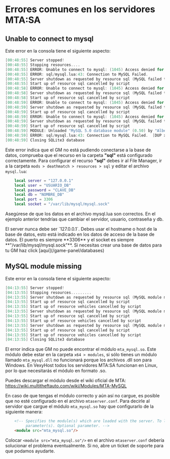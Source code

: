 # Errores comunes en los servidores MTA:SA


## Unable to connect to mysql

Este error en la consola tiene el siguiente aspecto:
```go {3,7,10,13}
[00:48:55] Server stopped!
[00:48:55] Stopping resources....
[00:48:55] ERROR: Unable to connect to mysql: (1045) Access denied for user 'USUARIO_DB'@'127.0.0.1' (using password: YES)
[00:48:55] ERROR: sql/mysql.lua:43: Connection to MySQL Failed.
[00:48:55] Server shutdown as requested by resource sql (MySQL failed to connect.)
[00:48:55] Start up of resource sql cancelled by script
[00:48:58] ERROR: Unable to connect to mysql: (1045) Access denied for user 'USUARIO_DB'@'127.0.0.1' (using password: YES)
[00:48:58] Server shutdown as requested by resource sql (MySQL failed to connect.)
[00:48:58] Start up of resource sql cancelled by script
[00:48:59] ERROR: Unable to connect to mysql: (1045) Access denied for user 'USUARIO_DB'@'127.0.0.1' (using password: YES)
[00:48:59] Server shutdown as requested by resource sql (MySQL failed to connect.)
[00:48:59] Start up of resource sql cancelled by script
[00:48:59] ERROR: Unable to connect to mysql: (1045) Access denied for user 'USUARIO_DB'@'127.0.0.1' (using password: YES)
[00:48:59] Server shutdown as requested by resource sql (MySQL failed to connect.)
[00:48:59] Start up of resource sql cancelled by script
[00:48:59] MODULE: Unloaded "MySQL 5.0 database module" (0.50) by "Alberto Alonso <rydencillo@gmail.com>"
[00:48:59] ERROR: sql/mysql.lua:43: Connection to MySQL Failed.  [DUP x3]
[00:48:59] Closing SQLite3 database
```

Este error indica que el GM no está pudiendo conectarse a la base de datos, comprueba que el recurso en la carpeta **"sql"** está configurado correctamente.
Para configurar el recurso **"sql"** debes ir al File Manager, ir a la carpeta `mods > deathmatch > resources > sql` y editar el archivo `mysql.lua`:

```lua filename="/mods/deathmatch/resources/sql/mysql.lua"
	local server = "127.0.0.1"
	local user = "USUARIO_DB"
	local password = "CLAVE_DB"
	local db = "NOMBRE_DB"
	local port = 3306
	local socket = "/var/lib/mysql/mysql.sock"
```

Asegúrese de que los datos en el archivo mysql.lua son correctos. En el ejemplo anterior tendrías que cambiar el servidor, usuario, contraseña y db.

<Callout type="info">
El server nunca debe ser `127.0.0.1`. Debes usar el hostname o host de la base de datos, esto está indicado en los datos de acceso de la base de datos.
</Callout>

<Callout type="warning">
El puerto es siempre **3306** y el socket es siempre **"/var/lib/mysql/mysql.sock"**. Si necesitas crear una base de datos para tu GM haz click [aquí](/game-panel/databases)
</Callout>

## MySQL module missing
Este error en la consola tiene el siguiente aspecto:
```go {3,6,9}
[04:13:55] Server stopped!
[04:13:55] Stopping resources.........
[04:13:55] Server shutdown as requested by resource sql (MySQL module missing.)
[04:13:55] Start up of resource sql cancelled by script
[04:13:55] Start up of resource vehicles cancelled by script
[04:13:55] Server shutdown as requested by resource sql (MySQL module missing.)
[04:13:55] Start up of resource sql cancelled by script
[04:13:55] Start up of resource vehicles cancelled by script
[04:13:55] Server shutdown as requested by resource sql (MySQL module missing.)
[04:13:55] Start up of resource sql cancelled by script
[04:13:55] Start up of resource vehicles cancelled by script
[04:13:55] Closing SQLite3 database
```

El error indica que GM no puede encontrar el módulo `mta_mysql.so`. Este módulo debe estar en la carpeta `x64 > modules`, si sólo tienes un módulo llamado `mta_mysql.dll` no funcionará porque los archivos .dll son para Windows. En VexyHost todos los servidores MTA:SA funcionan en Linux, por lo que necesitarás el módulo en formato .so.

Puedes descargar el módulo desde el wiki oficial de MTA: https://wiki.multitheftauto.com/wiki/Modules/MTA-MySQL

En caso de que tengas el módulo correcto y aún así no cargue, es posible que no esté configurado en el archivo `mtaserver.conf`. Para decirle al servidor que cargue el módulo `mta_mysql.so` hay que configurarlo de la siguiente manera:

```html filename="/mods/deathmatch/mtaserver.conf" {3}
    <!-- Specifies the module(s) which are loaded with the server. To load several modules, add more <module>
         parameter(s). Optional parameter. -->
    <module src="mta_mysql.so"/>
```

Colocar `<module src="mta_mysql.so"/>` en el archivo `mtaserver.conf` debería solucionar el problema eventualmente. Si no, abre un ticket de soporte para que podamos ayudarte.

